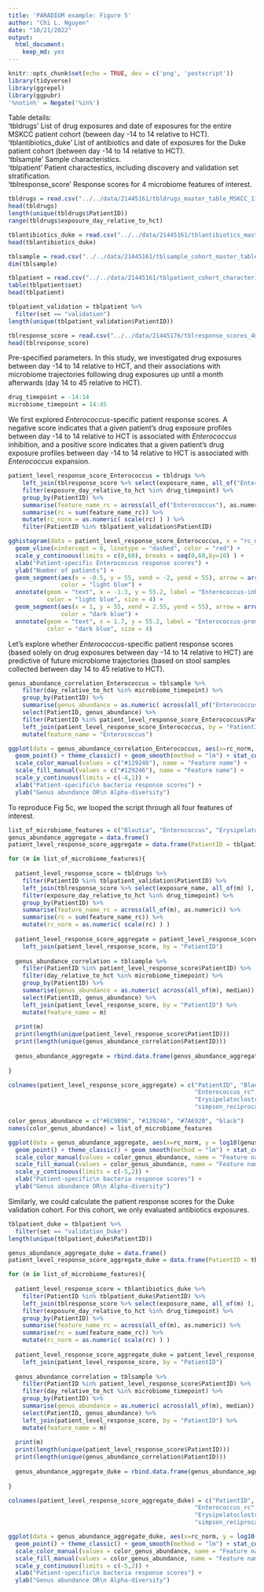 ```yaml
---
title: 'PARADIGM example: Figure 5'
author: "Chi L. Nguyen"
date: "10/21/2022"
output:
  html_document:
    keep_md: yes
---
```


```r
knitr::opts_chunk$set(echo = TRUE, dev = c('png', 'postscript'))
library(tidyverse)
library(ggrepel)
library(ggpubr)
'%notin%' = Negate('%in%')
```


Table details:  
'tbldrugs' List of drug exposures and date of exposures for the entire MSKCC patient cohort (beween day -14 to 14 relative to HCT).  
'tblantibiotics_duke' List of antibiotics and date of exposures for the Duke patient cohort (between day -14 to 14 relative to HCT).  
'tblsample' Sample characteristics.  
'tblpatient' Patient charactestics, including discovery and validation set stratification.  
'tblresponse_score' Response scores for 4 microbiome features of interest. 

```r

tbldrugs = read.csv("../../data/21445161/tbldrugs_master_table_MSKCC_1198patients_day-14to14_102422.csv")
head(tbldrugs)
length(unique(tbldrugs$PatientID))
range(tbldrugs$exposure_day_relative_to_hct)

tblantibiotics_duke = read.csv("../../data/21445161/tblantibiotics_master_table_Duke_142patients_day-14to14_102422.csv")
head(tblantibiotics_duke)

tblsample = read.csv("../../data/21445161/tblsample_cohort_master_table_deid_MSKCC_9167_Duke_473_post_filter_102422.csv")
dim(tblsample)

tblpatient = read.csv("../../data/21445161/tblpatient_cohort_characteristics_master_table_deid_MSKCC_778_discovery_423_validation_142_Duke_102422.csv")
table(tblpatient$set)
head(tblpatient)

tblpatient_validation = tblpatient %>% 
  filter(set == "validation") 
length(unique(tblpatient_validation$PatientID))

tblresponse_score = read.csv("../../data/21445176/tblresponse_scores_4microbiome_features_2039samples_102422.csv")
head(tblresponse_score)

```

Pre-specified parameters. In this study, we investigated drug exposures between day -14 to 14 relative to HCT, and their associations with microbiome trajectories following drug exposures up until a month afterwards (day 14 to 45 relative to HCT). 

```r

drug_timepoint = -14:14 
microbiome_timepoint = 14:45 

```

We first explored *Enterococcus*-specific patient response scores. A negative score indicates that a given patient's drug exposure profiles between day -14 to 14 relative to HCT is associated with *Enterococcus* inhibition, and a positive score indicates that a given patient's drug exposure profiles between day -14 to 14 relative to HCT is associated with *Enterococcus* expansion. 
 
```r

patient_level_response_score_Enterococcus = tbldrugs %>% 
    left_join(tblresponse_score %>% select(exposure_name, all_of("Enterococcus") ), by = "exposure_name") %>% 
    filter(exposure_day_relative_to_hct %in% drug_timepoint) %>%
    group_by(PatientID) %>%
    summarise(feature_name_rc = across(all_of("Enterococcus"), as.numeric)) %>% 
    summarise(rc = sum(feature_name_rc)) %>% 
    mutate(rc_norm = as.numeric( scale(rc) ) ) %>% 
    filter(PatientID %in% tblpatient_validation$PatientID) 

gghistogram(data = patient_level_response_score_Enterococcus, x = "rc_norm") +
  geom_vline(xintercept = 0, linetype = "dashed", color = "red") +
  scale_y_continuous(limits = c(0,60), breaks = seq(0,60,by=10) ) +
  xlab("Patient-specific Enterococcus response scores") + 
  ylab("Number of patients") +
  geom_segment(aes(x = -0.5, y = 55, xend = -2, yend = 55), arrow = arrow(length = unit(0.2, "cm")), 
               color = "light blue") + 
  annotate(geom = "text", x = -1.3, y = 55.2, label = "Enterococcus-inhibiting\n association", 
           color = "light blue", size = 4) +
  geom_segment(aes(x = 1, y = 55, xend = 2.55, yend = 55), arrow = arrow(length = unit(0.2, "cm")), 
               color = "dark blue") +
  annotate(geom = "text", x = 1.7, y = 55.2, label = "Enterococcus-promoting\n association", 
           color = "dark blue", size = 4) 

```

Let's explore whether *Enterococcus*-specific patient response scores (based solely on drug exposures between day -14 to 14 relative to HCT) are predictive of future microbiome trajectories (based on stool samples collected between day 14 to 45 relative to HCT). 

```r

genus_abundance_correlation_Enterococcus = tblsample %>% 
    filter(day_relative_to_hct %in% microbiome_timepoint) %>% 
    group_by(PatientID) %>% 
    summarise(genus_abundance = as.numeric( across(all_of("Enterococcus"), median)) ) %>% 
    select(PatientID, genus_abundance) %>% 
    filter(PatientID %in% patient_level_response_score_Enterococcus$PatientID) %>% 
    left_join(patient_level_response_score_Enterococcus, by = "PatientID") %>% 
    mutate(feature_name = "Enterococcus")

ggplot(data = genus_abundance_correlation_Enterococcus, aes(x=rc_norm, y = log10(genus_abundance+0.0001), fill = feature_name, col = feature_name)) +
  geom_point() + theme_classic() + geom_smooth(method = "lm") + stat_cor() +
  scale_color_manual(values = c("#129246"), name = "Feature name") +
  scale_fill_manual(values = c("#129246"), name = "Feature name") + 
  scale_y_continuous(limits = c(-4,1)) +
  xlab("Patient-specific\n bacteria response scores") +
  ylab("Genus abundance OR\n Alpha-diversity")  

```

To reproduce Fig 5c, we looped the script through all four features of interest. 

```r

list_of_microbiome_features = c("Blautia", "Enterococcus", "Erysipelatoclostridium", "simpson_reciprocal")
genus_abundance_aggregate = data.frame()
patient_level_response_score_aggregate = data.frame(PatientID = tblpatient_validation$PatientID)

for (m in list_of_microbiome_features){
  
  patient_level_response_score = tbldrugs %>% 
    filter(PatientID %in% tblpatient_validation$PatientID) %>% 
    left_join(tblresponse_score %>% select(exposure_name, all_of(m) ), by = "exposure_name") %>% 
    filter(exposure_day_relative_to_hct %in% drug_timepoint) %>%
    group_by(PatientID) %>%
    summarise(feature_name_rc = across(all_of(m), as.numeric)) %>% 
    summarise(rc = sum(feature_name_rc)) %>% 
    mutate(rc_norm = as.numeric( scale(rc) ) ) 
  
  patient_level_response_score_aggregate = patient_level_response_score_aggregate %>% 
    left_join(patient_level_response_score, by = "PatientID")
  
  genus_abundance_correlation = tblsample %>%
    filter(PatientID %in% patient_level_response_score$PatientID) %>% 
    filter(day_relative_to_hct %in% microbiome_timepoint) %>% 
    group_by(PatientID) %>% 
    summarise(genus_abundance = as.numeric( across(all_of(m), median)) ) %>% 
    select(PatientID, genus_abundance) %>% 
    left_join(patient_level_response_score, by = "PatientID") %>% 
    mutate(feature_name = m)
  
  print(m)
  print(length(unique(patient_level_response_score$PatientID)))
  print(length(unique(genus_abundance_correlation$PatientID)))
  
  genus_abundance_aggregate = rbind.data.frame(genus_abundance_aggregate, genus_abundance_correlation)
  
}

colnames(patient_level_response_score_aggregate) = c("PatientID", "Blautia_rc", "Blautia_rc_norm",
                                                     "Enterococcus_rc", "Enterococcus_rc_norm", 
                                                     "Erysipelatoclostridium_rc", "Erysipelatoclostridium_rc_norm",
                                                     "simpson_reciprocal_rc", "simpson_reciprocal_rc_norm")

```

```r

color_genus_abundance = c("#EC9B96", "#129246", "#7A6920", "black")
names(color_genus_abundance) = list_of_microbiome_features

ggplot(data = genus_abundance_aggregate, aes(x=rc_norm, y = log10(genus_abundance+0.0001), fill = feature_name, col = feature_name)) +
  geom_point() + theme_classic() + geom_smooth(method = "lm") + stat_cor() +
  scale_color_manual(values = color_genus_abundance, name = "Feature name") +
  scale_fill_manual(values = color_genus_abundance, name = "Feature name") + 
  scale_y_continuous(limits = c(-5,2)) +
  xlab("Patient-specific\n bacteria response scores") +
  ylab("Genus abundance OR\n Alpha-diversity")  

```

Similarly, we could calculate the patient response scores for the Duke validation cohort. For this cohort, we only evaluated antibiotics exposures. 

```r

tblpatient_duke = tblpatient %>% 
  filter(set == "validation_Duke") 
length(unique(tblpatient_duke$PatientID))

genus_abundance_aggregate_duke = data.frame()
patient_level_response_score_aggregate_duke = data.frame(PatientID = tblpatient_duke$PatientID)

for (m in list_of_microbiome_features){
  
  patient_level_response_score = tblantibiotics_duke %>% 
    filter(PatientID %in% tblpatient_duke$PatientID) %>%
    left_join(tblresponse_score %>% select(exposure_name, all_of(m) ), by = "exposure_name") %>% 
    filter(exposure_day_relative_to_hct %in% drug_timepoint) %>%
    group_by(PatientID) %>%
    summarise(feature_name_rc = across(all_of(m), as.numeric)) %>% 
    summarise(rc = sum(feature_name_rc)) %>% 
    mutate(rc_norm = as.numeric( scale(rc) ) )
  
  patient_level_response_score_aggregate_duke = patient_level_response_score_aggregate_duke %>% 
    left_join(patient_level_response_score, by = "PatientID")
  
  genus_abundance_correlation = tblsample %>% 
    filter(PatientID %in% patient_level_response_score$PatientID) %>% 
    filter(day_relative_to_hct %in% microbiome_timepoint) %>% 
    group_by(PatientID) %>% 
    summarise(genus_abundance = as.numeric( across(all_of(m), median)) ) %>% 
    select(PatientID, genus_abundance) %>% 
    left_join(patient_level_response_score, by = "PatientID") %>% 
    mutate(feature_name = m)
  
  print(m)
  print(length(unique(patient_level_response_score$PatientID)))
  print(length(unique(genus_abundance_correlation$PatientID)))
  
  genus_abundance_aggregate_duke = rbind.data.frame(genus_abundance_aggregate_duke, genus_abundance_correlation)
  
}

colnames(patient_level_response_score_aggregate_duke) = c("PatientID", "Blautia_rc", "Blautia_rc_norm",
                                                     "Enterococcus_rc", "Enterococcus_rc_norm", 
                                                     "Erysipelatoclostridium_rc", "Erysipelatoclostridium_rc_norm",
                                                     "simpson_reciprocal_rc", "simpson_reciprocal_rc_norm")

ggplot(data = genus_abundance_aggregate_duke, aes(x=rc_norm, y = log10(genus_abundance+0.0001), fill = feature_name, col = feature_name)) +
  geom_point() + theme_classic() + geom_smooth(method = "lm") + stat_cor() +
  scale_color_manual(values = color_genus_abundance, name = "Feature name") +
  scale_fill_manual(values = color_genus_abundance, name = "Feature name") + 
  scale_y_continuous(limits = c(-5,2)) +
  xlab("Patient-specific\n bacteria response scores") +
  ylab("Genus abundance OR\n Alpha-diversity")  

```
